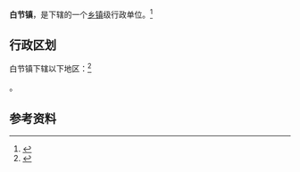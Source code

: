 {{中国乡级行政区|51/05/03/107/000}}

'''白节镇'''，是{{PRC admin/fullname|51/05/03/107/000|3}}下辖的一个[[乡镇|乡镇]]级行政单位。<ref>{{PRC admin/ref sgc|{{PRC admin/parent|51/05/03/107/000}}}}</ref>

== 行政区划 ==

白节镇下辖以下地区：<ref>{{PRC admin/ref sgc|51/05/03/107/000}}</ref>

{{PRC admin/children|51/05/03/107/000}}。

== 参考资料 ==

{{reflist}}

{{行政区划小作品}}
{{PRC admin/navcat|51/05/03/107/000}}